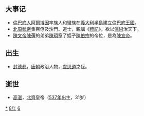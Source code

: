 {{yearTOC|568|高昌'''[[延昌_(麴乾固)|延昌]]八年'''；北齊'''[[天统_(高纬)|天统]]四年'''；西梁'''[[天保_(萧岿)|天保]]七年'''；南朝陳'''[[光大|光大]]二年'''；北周'''[[天和_(北周)|天和]]三年'''；新罗'''[[開國_(新羅)|開國]]十八年'''，'''[[大昌_(年號)|大昌]]元年'''}}

== 大事记 ==
*[[倫巴底人|倫巴底人]][[阿爾博因|阿爾博因]]率族人和蠻族在[[義大利半島|義大利半島]]建立[[倫巴底王國|倫巴底王國]]。
*[[北周武帝|北周武帝]]集百僚及沙門、道士，親講《[[禮記|禮記]]》，欲以[[儒術|儒術]]治天下。
*[[陳文帝|陳文帝]][[陳蒨|陳蒨]]的弟弟[[陳頊|陳頊]]竄了姪子[[陳伯宗|陳伯宗]]的帝位，是為[[陳宣帝|陳宣帝]]。

== 出生 ==
* [[封德彝|封德彝]]，[[唐朝|唐朝]]政治人物，[[盧思道|盧思道]]之侄。

== 逝世 ==
{{Wikisource year mention}}
*[[高湛|高湛]]，[[北齊|北齊]]皇帝（[[537年|537年]]出生，31岁）

[[Category:568年|*]]
[[Category:560年代|8年]]
[[Category:6世纪各年|6]]